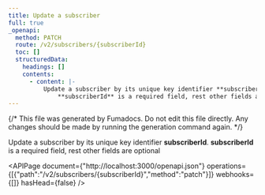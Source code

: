 ```yaml
---
title: Update a subscriber
full: true
_openapi:
  method: PATCH
  route: /v2/subscribers/{subscriberId}
  toc: []
  structuredData:
    headings: []
    contents:
      - content: |-
          Update a subscriber by its unique key identifier **subscriberId**. 
              **subscriberId** is a required field, rest other fields are optional
---
```


{/* This file was generated by Fumadocs. Do not edit this file directly. Any changes should be made by running the generation command again. */}

Update a subscriber by its unique key identifier **subscriberId**. 
    **subscriberId** is a required field, rest other fields are optional

<APIPage document={"http://localhost:3000/openapi.json"} operations={[{"path":"/v2/subscribers/{subscriberId}","method":"patch"}]} webhooks={[]} hasHead={false} />